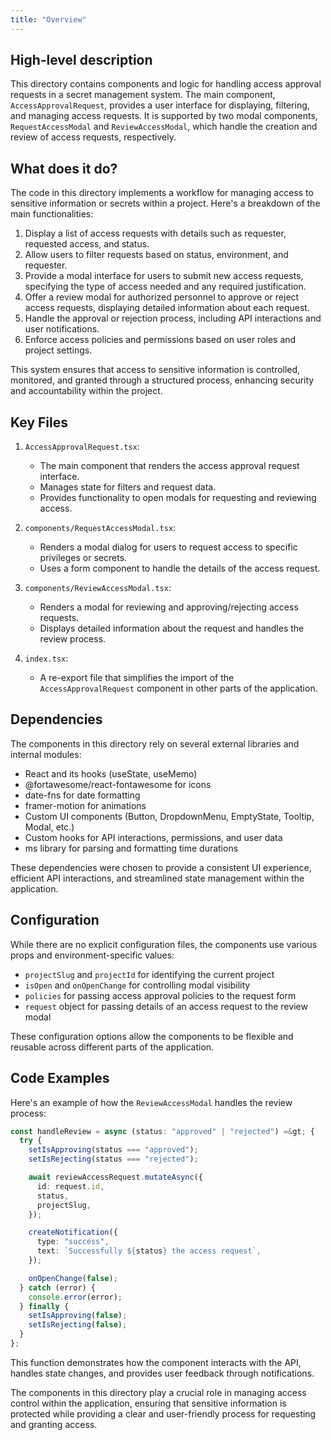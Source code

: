 ```yaml
---
title: "Overview"
---
```


## High-level description
This directory contains components and logic for handling access approval requests in a secret management system. The main component, `AccessApprovalRequest`, provides a user interface for displaying, filtering, and managing access requests. It is supported by two modal components, `RequestAccessModal` and `ReviewAccessModal`, which handle the creation and review of access requests, respectively.

## What does it do?
The code in this directory implements a workflow for managing access to sensitive information or secrets within a project. Here's a breakdown of the main functionalities:

1. Display a list of access requests with details such as requester, requested access, and status.
2. Allow users to filter requests based on status, environment, and requester.
3. Provide a modal interface for users to submit new access requests, specifying the type of access needed and any required justification.
4. Offer a review modal for authorized personnel to approve or reject access requests, displaying detailed information about each request.
5. Handle the approval or rejection process, including API interactions and user notifications.
6. Enforce access policies and permissions based on user roles and project settings.

This system ensures that access to sensitive information is controlled, monitored, and granted through a structured process, enhancing security and accountability within the project.

## Key Files

1. `AccessApprovalRequest.tsx`:
   - The main component that renders the access approval request interface.
   - Manages state for filters and request data.
   - Provides functionality to open modals for requesting and reviewing access.

2. `components/RequestAccessModal.tsx`:
   - Renders a modal dialog for users to request access to specific privileges or secrets.
   - Uses a form component to handle the details of the access request.

3. `components/ReviewAccessModal.tsx`:
   - Renders a modal for reviewing and approving/rejecting access requests.
   - Displays detailed information about the request and handles the review process.

4. `index.tsx`:
   - A re-export file that simplifies the import of the `AccessApprovalRequest` component in other parts of the application.

## Dependencies
The components in this directory rely on several external libraries and internal modules:

- React and its hooks (useState, useMemo)
- @fortawesome/react-fontawesome for icons
- date-fns for date formatting
- framer-motion for animations
- Custom UI components (Button, DropdownMenu, EmptyState, Tooltip, Modal, etc.)
- Custom hooks for API interactions, permissions, and user data
- ms library for parsing and formatting time durations

These dependencies were chosen to provide a consistent UI experience, efficient API interactions, and streamlined state management within the application.

## Configuration
While there are no explicit configuration files, the components use various props and environment-specific values:

- `projectSlug` and `projectId` for identifying the current project
- `isOpen` and `onOpenChange` for controlling modal visibility
- `policies` for passing access approval policies to the request form
- `request` object for passing details of an access request to the review modal

These configuration options allow the components to be flexible and reusable across different parts of the application.

## Code Examples

Here's an example of how the `ReviewAccessModal` handles the review process:

```typescript
const handleReview = async (status: "approved" | "rejected") =&gt; {
  try {
    setIsApproving(status === "approved");
    setIsRejecting(status === "rejected");

    await reviewAccessRequest.mutateAsync({
      id: request.id,
      status,
      projectSlug,
    });

    createNotification({
      type: "success",
      text: `Successfully ${status} the access request`,
    });

    onOpenChange(false);
  } catch (error) {
    console.error(error);
  } finally {
    setIsApproving(false);
    setIsRejecting(false);
  }
};
```

This function demonstrates how the component interacts with the API, handles state changes, and provides user feedback through notifications.

The components in this directory play a crucial role in managing access control within the application, ensuring that sensitive information is protected while providing a clear and user-friendly process for requesting and granting access.